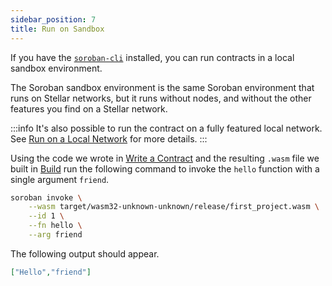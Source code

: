 ```yaml
---
sidebar_position: 7
title: Run on Sandbox
---
```


If you have the [`soroban-cli`] installed, you can run contracts in a local
sandbox environment.

The Soroban sandbox environment is the same Soroban environment that runs on
Stellar networks, but it runs without nodes, and without the other features you
find on a Stellar network.

:::info
It's also possible to run the contract on a fully featured local network.  See
[Run on a Local Network] for more details.
:::

Using the code we wrote in [Write a Contract] and the resulting `.wasm` file
we built in [Build] run the following command to invoke the `hello`
function with a single argument `friend`.

```sh
soroban invoke \
    --wasm target/wasm32-unknown-unknown/release/first_project.wasm \
    --id 1 \
    --fn hello \
    --arg friend
```

The following output should appear.

```json
["Hello","friend"]
```

[Write a Contract]: write-a-contract
[Run on a Local Network]: run-on-local-network
[Build]: build
[`soroban-cli`]: ../getting-started/setup#install-the-soroban-cli
